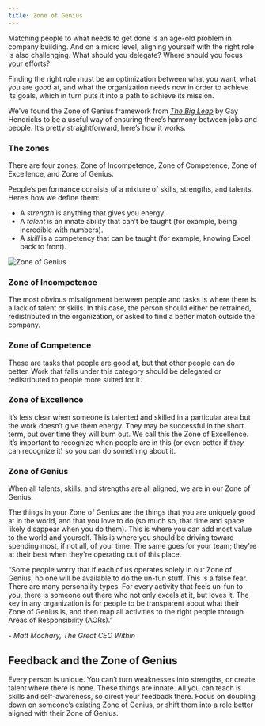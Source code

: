```yaml
---
title: Zone of Genius
---
```



<Podcast code="3644455" />

Matching people to what needs to get done is an age-old problem in company building. And on a micro level, aligning yourself with the right role is also challenging. What should you delegate? Where should you focus your efforts?

Finding the right role must be an optimization between what you want, what you are good at, and what the organization needs now in order to achieve its goals, which in turn puts it into a path to achieve its mission.

We've found the Zone of Genius framework from *[The Big Leap](https://www.amazon.com/Big-Leap-Conquer-Hidden-Level/dp/0061735361)* by Gay Hendricks to be a useful way of ensuring there’s harmony between jobs and people. It’s pretty straightforward, here’s how it works.

### The zones

There are four zones: Zone of Incompetence, Zone of Competence, Zone of Excellence, and Zone of Genius.

People’s performance consists of a mixture of skills, strengths, and talents. Here’s how we define them:

- A *strength* is anything that gives you energy.
- A *talent* is an innate ability that can’t be taught (for example, being incredible with numbers).
- A *skill* is a competency that can be taught (for example, knowing Excel back to front).

![Zone of Genius](/chapters/coaching-and-feedback/zone-of-genius.png)

### Zone of Incompetence

The most obvious misalignment between people and tasks is where there is a lack of talent or skills. In this case, the person should either be retrained, redistributed in the organization, or asked to find a better match outside the company.

### Zone of Competence

These are tasks that people are good at, but that other people can do better. Work that falls under this category should be delegated or redistributed to people more suited for it.

### Zone of Excellence

It’s less clear when someone is talented and skilled in a particular area but the work doesn’t give them energy. They may be successful in the short term, but over time they will burn out. We call this the Zone of Excellence. It’s important to recognize when people are in this (or even better if *they* can recognize it) so you can do something about it.

### Zone of Genius

When all talents, skills, and strengths are all aligned, we are in our Zone of Genius.

The things in your Zone of Genius are the things that you are uniquely good at in the world, and that you love to do (so much so, that time and space likely disappear when you do them). This is where you can add most value to the world and yourself. This is where you should be driving toward spending most, if not all, of your time. The same goes for your team; they're at their best when they're operating out of this place.

<Callout emoji="🗣">
“Some people worry that if each of us operates solely in our Zone of Genius, no one will be available to do the un-fun stuff. This is a false fear. There are many personality types. For every activity that feels un-fun to you, there is someone out there who not only excels at it, but loves it. The key in any organization is for people to be transparent about what their Zone of Genius is, and then map all activities to the right people through Areas of Responsibility (AORs).”

*- Matt Mochary, The Great CEO Within*
</Callout>

## Feedback and the Zone of Genius

Every person is unique. You can’t turn weaknesses into strengths, or create talent where there is none. These things are innate. All you can teach is skills and self-awareness, so direct your feedback there. Focus on doubling down on someone’s existing Zone of Genius, or shift them into a role better aligned with their Zone of Genius.